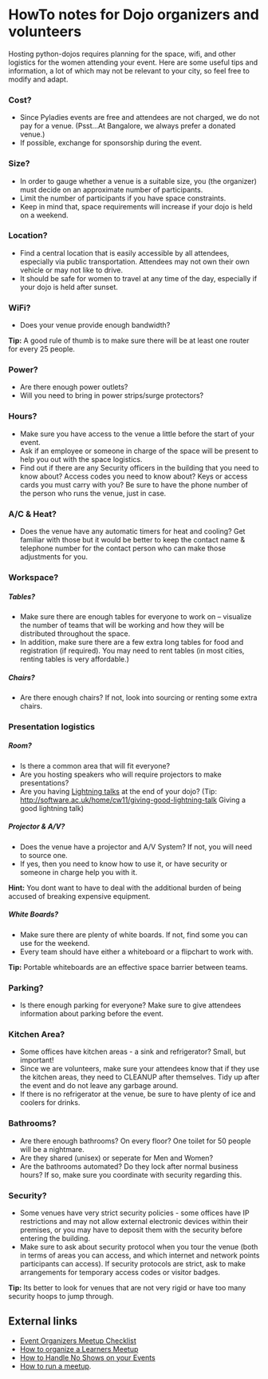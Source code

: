 = HowTo notes for Dojo organizers and volunteers =

Hosting python-dojos requires planning for the space, wifi, and other logistics for the women attending your event. Here are some useful tips and information, a lot of which may not be relevant to your city, so feel free to modify and adapt.

=== Cost? ===
* Since Pyladies events are free and attendees are not charged, we do not pay for a venue. (Psst...At Bangalore, we always prefer a donated venue.)
* If possible, exchange for sponsorship during the event. 

=== Size? ===
* In order to gauge whether a venue is a suitable size, you (the organizer) must decide on an approximate number of participants. 
* Limit the number of participants if you have space constraints. 
* Keep in mind that, space requirements will increase if your dojo is held on a weekend. 

=== Location? ===
* Find a central location that is easily accessible by all attendees, especially via public transportation. Attendees may not own their own vehicle or may not like to drive.
* It should be safe for women to travel at any time of the day, especially if your dojo is held after sunset.

=== WiFi? ===
* Does your venue provide enough bandwidth? 
'''Tip:''' A good rule of thumb is to make sure there will be at least one router for every 25 people.

=== Power? ===
* Are there enough power outlets? 
* Will you need to bring in power strips/surge protectors?

=== Hours? ===
* Make sure you have access to the venue a little before the start of your event. 
* Ask if an employee or someone in charge of the space will be present to help you out with the space logistics. 
* Find out if there are any Security officers in the building that you need to know about? Access codes you need to know about? Keys or access cards you must carry with you? Be sure to have the phone number of the person who runs the venue, just in case.

=== A/C & Heat? ===
* Does the venue have any automatic timers for heat and cooling? Get familiar with those but it would be better to keep the contact name & telephone number for the contact person who can make those adjustments for you.


=== Workspace? ===

===== Tables? =====
* Make sure there are enough tables for everyone to work on – visualize the number of teams that will be working and how they will be distributed throughout the space. 
* In addition, make sure there are a few extra long tables for food and registration (if required). You may need to rent tables (in most cities, renting tables is very affordable.)

===== Chairs? =====
* Are there enough chairs? If not, look into sourcing or renting some extra chairs.


=== Presentation logistics ===

===== Room? =====
* Is there a common area that will fit everyone?
* Are you hosting speakers who will require projectors to make presentations?
* Are you having [http://en.wikipedia.org/wiki/Lightning_talk Lightning talks] at the end of your dojo? (Tip: http://software.ac.uk/home/cw11/giving-good-lightning-talk Giving a good lightning talk)

===== Projector & A/V? =====
* Does the venue have a projector and A/V System? If not, you will need to source one.
* If yes, then you need to know how to use it, or have security or someone in charge help you with it.
'''Hint:''' You dont want to have to deal with the additional burden of being accused of breaking expensive equipment.

===== White Boards? =====
* Make sure there are plenty of white boards. If not, find some you can use for the weekend. 
* Every team should have either a whiteboard or a flipchart to work with.
'''Tip:''' Portable whiteboards are an effective space barrier between teams.

=== Parking? ===
* Is there enough parking for everyone? Make sure to give attendees information about parking before the event.

=== Kitchen Area? ===
* Some offices have kitchen areas - a sink and refrigerator? Small, but important! 
* Since we are volunteers, make sure your attendees know that if they use the kitchen areas, they need to CLEANUP after themselves. Tidy up after the event and do not leave any garbage around. 
* If there is no refrigerator at the venue, be sure to have plenty of ice and coolers for drinks.

=== Bathrooms? ===
* Are there enough bathrooms? On every floor? One toilet for 50 people will be a nightmare. 
* Are they shared (unisex) or seperate for Men and Women? 
* Are the bathrooms automated? Do they lock after normal business hours? If so, make sure you coordinate with security regarding this.

=== Security? ===
* Some venues have very strict security policies - some offices have IP restrictions and may not allow external electronic devices within their premises, or you may have to deposit them with the security before entering the building. 
* Make sure to ask about security protocol when you tour the venue (both in terms of areas you can access, and which internet and network points participants can access). If security protocols are strict, ask to make arrangements for temporary access codes or visitor badges. 
'''Tip:''' Its better to look for venues that are not very rigid or have too many security hoops to jump through.


== External links ==

* [http://www.meetup.com/GirlfriendsOfCentralVA/pages/Event_Organizers_Meetup_Checklist/ Event Organizers Meetup Checklist]
* [http://www.opentechschool.org/handbooks/learners-meetups.html How to organize a Learners Meetup]
* [http://www.howtorunameetup.com/2012/05/how-to-handle-no-shows-on-your-events/ How to Handle No Shows on your Events]
* [http://www.howtorunameetup.com/ How to run a meetup].

